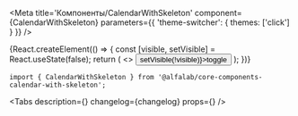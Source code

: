 


<Meta
    title='Компоненты/CalendarWithSkeleton'
    component={CalendarWithSkeleton}
    parameters={{ 'theme-switcher': { themes: ['click'] } }}
/>


<!-- Canvas -->

<Story name='CalendarWithSkeleton'>
    {React.createElement(() => {
        const [visible, setVisible] = React.useState(false);
        return (
            <>
                <CalendarWithSkeleton calendarVisible={ visible }/>
                <Button size="xs" onClick={() => setVisible(!visible)}>toggle</Button>
            </>
        );
    })}
</Story>


<!-- Docs -->

<ComponentHeader
    name='CalendarWithSkeleton'
    version={version}
    package='@alfalab/core-components-calendar-with-skeleton'
    stage={1}
    design='https://www.figma.com/file/uGndMZufgvqxaNQTaNTEjG/B2B-Web-Components?node-id=3911%3A22929'
/>

```tsx
import { CalendarWithSkeleton } from '@alfalab/core-components-calendar-with-skeleton';
```

<Tabs
    description={<Description />}
    changelog={changelog}
    props={<Props of={CalendarWithSkeleton} />}
/>
